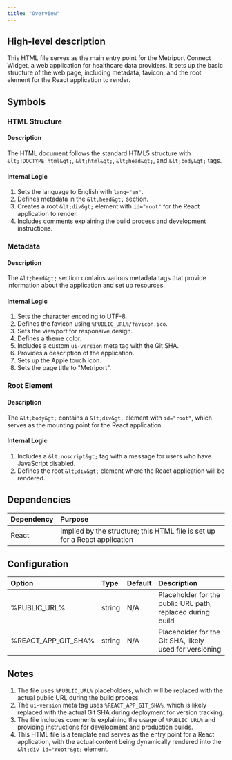 ```yaml
---
title: "Overview"
---
```


## High-level description
This HTML file serves as the main entry point for the Metriport Connect Widget, a web application for healthcare data providers. It sets up the basic structure of the web page, including metadata, favicon, and the root element for the React application to render.

## Symbols

### HTML Structure
#### Description
The HTML document follows the standard HTML5 structure with `&lt;!DOCTYPE html&gt;`, `&lt;html&gt;`, `&lt;head&gt;`, and `&lt;body&gt;` tags.

#### Internal Logic
1. Sets the language to English with `lang="en"`.
2. Defines metadata in the `&lt;head&gt;` section.
3. Creates a root `&lt;div&gt;` element with `id="root"` for the React application to render.
4. Includes comments explaining the build process and development instructions.

### Metadata
#### Description
The `&lt;head&gt;` section contains various metadata tags that provide information about the application and set up resources.

#### Internal Logic
1. Sets the character encoding to UTF-8.
2. Defines the favicon using `%PUBLIC_URL%/favicon.ico`.
3. Sets the viewport for responsive design.
4. Defines a theme color.
5. Includes a custom `ui-version` meta tag with the Git SHA.
6. Provides a description of the application.
7. Sets up the Apple touch icon.
8. Sets the page title to "Metriport".

### Root Element
#### Description
The `&lt;body&gt;` contains a `&lt;div&gt;` element with `id="root"`, which serves as the mounting point for the React application.

#### Internal Logic
1. Includes a `&lt;noscript&gt;` tag with a message for users who have JavaScript disabled.
2. Defines the root `&lt;div&gt;` element where the React application will be rendered.

## Dependencies
| Dependency | Purpose |
|:-----------|:--------|
| React | Implied by the structure; this HTML file is set up for a React application |

## Configuration
| Option | Type | Default | Description |
|:-------|:-----|:--------|:------------|
| %PUBLIC_URL% | string | N/A | Placeholder for the public URL path, replaced during build |
| %REACT_APP_GIT_SHA% | string | N/A | Placeholder for the Git SHA, likely used for versioning |

## Notes
1. The file uses `%PUBLIC_URL%` placeholders, which will be replaced with the actual public URL during the build process.
2. The `ui-version` meta tag uses `%REACT_APP_GIT_SHA%`, which is likely replaced with the actual Git SHA during deployment for version tracking.
3. The file includes comments explaining the usage of `%PUBLIC_URL%` and providing instructions for development and production builds.
4. This HTML file is a template and serves as the entry point for a React application, with the actual content being dynamically rendered into the `&lt;div id="root"&gt;` element.